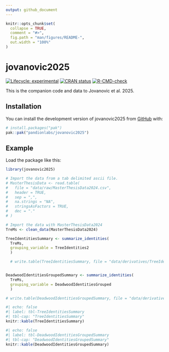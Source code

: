 ```yaml
---
output: github_document
---
```


<!-- README.md is generated from README.Rmd. Please edit that file -->

```r
knitr::opts_chunk$set(
  collapse = TRUE,
  comment = "#>",
  fig.path = "man/figures/README-",
  out.width = "100%"
)
```

# jovanovic2025

<!-- badges: start -->
[![Lifecycle: experimental](https://img.shields.io/badge/lifecycle-experimental-orange.svg)](https://lifecycle.r-lib.org/articles/stages.html#experimental)
[![CRAN status](https://www.r-pkg.org/badges/version/jovanovic2025)](https://CRAN.R-project.org/package=jovanovic2025)
[![R-CMD-check](https://github.com/pandionlabs/jovanovic2025/actions/workflows/R-CMD-check.yaml/badge.svg)](https://github.com/pandionlabs/jovanovic2025/actions/workflows/R-CMD-check.yaml)
<!-- badges: end -->

This is the companion code and data to Jovanovic et al. 2025. 

## Installation

You can install the development version of jovanovic2025 from [GitHub](https://github.com/) with:

``` r
# install.packages("pak")
pak::pak("pandionlabs/jovanovic2025")
```

## Example

Load the package like this:

```r
library(jovanovic2025)
```

```r
# Import the data from a tab delimited ascii file.
# MasterThesisData <- read.table(
#   file = "data/raw/MasterThesisData2024.csv",
#   header = TRUE,
#   sep = ",",
#   na.strings = "NA",
#   stringsAsFactors = TRUE,
#   dec = "."
# )

# Import the data with MasterThesisData2024
TreMs <- clean_data(MasterThesisData2024) 
```


```r


TreeIdentitiesSummary <- summarize_identities(
  TreMs, 
  grouping_variable = TreeIdentities2
  )

  # write.table(TreeIdentitiesSummary, file = "data/derivatives/TreeIdentitiesSummary.csv", sep = ",", quote = FALSE, row.names = FALSE)


DeadwoodIdentitiesGroupedSummary <- summarize_identities(
  TreMs, 
  grouping_variable = DeadwoodIdentitiesGrouped
  )

# write.table(DeadwoodIdentitiesGroupedSummary, file = "data/derivatives/DeadwoodIdentitiesGroupedSummary.csv", sep = ",", quote = FALSE, row.names = FALSE)
```

```r
#| echo: false
#| label: tbl-TreeIdentitiesSummary
#| tbl-cap: "TreeIdentitiesSummary"
knitr::kable(TreeIdentitiesSummary)
```

```r
#| echo: false
#| label: tbl-DeadwoodIdentitiesGroupedSummary
#| tbl-cap: "DeadwoodIdentitiesGroupedSummary"
knitr::kable(DeadwoodIdentitiesGroupedSummary)
```